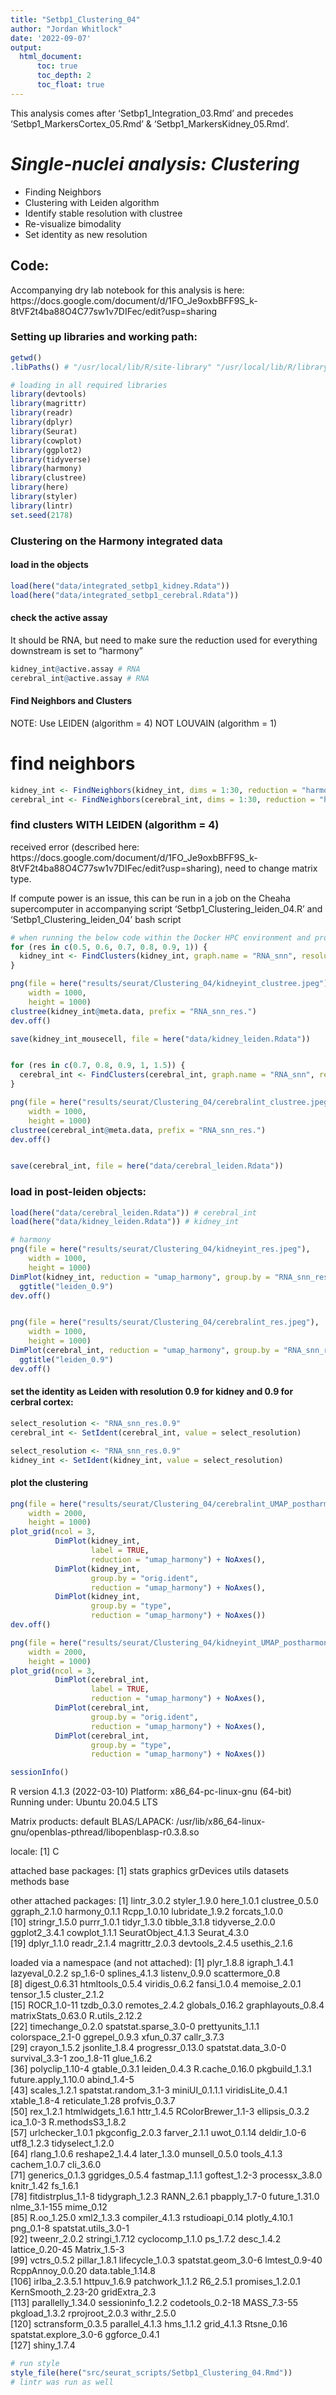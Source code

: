 ```yaml
---
title: "Setbp1_Clustering_04"
author: "Jordan Whitlock"
date: '2022-09-07'
output:     
  html_document:
      toc: true
      toc_depth: 2
      toc_float: true
---
```


This analysis comes after 'Setbp1_Integration_03.Rmd' and precedes 'Setbp1_MarkersCortex_05.Rmd' & 'Setbp1_MarkersKidney_05.Rmd'.

# *Single-nuclei analysis: Clustering*
* Finding Neighbors
* Clustering with Leiden algorithm
* Identify stable resolution with clustree
* Re-visualize bimodality
* Set identity as new resolution

## Code: 

Accompanying dry lab notebook for this analysis is here: https://docs.google.com/document/d/1FO_Je9oxbBFF9S_k-8tVF2t4ba88O4C77sw1v7DIFec/edit?usp=sharing

### Setting up libraries and working path:

```r
getwd()
.libPaths() # "/usr/local/lib/R/site-library" "/usr/local/lib/R/library" "/home/jbarham3/R/x86_64-pc-linux-gnu-library/4.1"
```

```r
# loading in all required libraries
library(devtools)
library(magrittr)
library(readr)
library(dplyr)
library(Seurat)
library(cowplot)
library(ggplot2)
library(tidyverse)
library(harmony)
library(clustree)
library(here)
library(styler)
library(lintr)
set.seed(2178)
```

### Clustering on the Harmony integrated data

#### load in the objects
```r
load(here("data/integrated_setbp1_kidney.Rdata"))
load(here("data/integrated_setbp1_cerebral.Rdata"))
```


#### check the active assay
It should be RNA, but need to make sure the reduction used for everything downstream is set to "harmony"
```r
kidney_int@active.assay # RNA
cerebral_int@active.assay # RNA
```

#### Find Neighbors and Clusters

NOTE: Use LEIDEN (algorithm = 4) NOT LOUVAIN (algorithm = 1)

# find neighbors
```r
kidney_int <- FindNeighbors(kidney_int, dims = 1:30, reduction = "harmony")
cerebral_int <- FindNeighbors(cerebral_int, dims = 1:30, reduction = "harmony")
```

### find clusters WITH LEIDEN (algorithm = 4)
received error (described here: https://docs.google.com/document/d/1FO_Je9oxbBFF9S_k-8tVF2t4ba88O4C77sw1v7DIFec/edit?usp=sharing), need to change matrix type.

If compute power is an issue, this can be run in a job on the Cheaha supercomputer in accompanying script 'Setbp1_Clustering_leiden_04.R' and 'Setbp1_Clustering_leiden_04' bash script
```r
# when running the below code within the Docker HPC environment and prompted about a miniconda install respond No
for (res in c(0.5, 0.6, 0.7, 0.8, 0.9, 1)) {
  kidney_int <- FindClusters(kidney_int, graph.name = "RNA_snn", resolution = res, algorithm = 4, method = "igraph")
}

png(file = here("results/seurat/Clustering_04/kidneyint_clustree.jpeg"),
    width = 1000,
    height = 1000)
clustree(kidney_int@meta.data, prefix = "RNA_snn_res.")
dev.off()

save(kidney_int_mousecell, file = here("data/kidney_leiden.Rdata"))


for (res in c(0.7, 0.8, 0.9, 1, 1.5)) {
  cerebral_int <- FindClusters(cerebral_int, graph.name = "RNA_snn", resolution = res, algorithm = 4, method = "igraph")
}

png(file = here("results/seurat/Clustering_04/cerebralint_clustree.jpeg"),
    width = 1000,
    height = 1000)
clustree(cerebral_int@meta.data, prefix = "RNA_snn_res.")
dev.off()


save(cerebral_int, file = here("data/cerebral_leiden.Rdata"))
```


### load in post-leiden objects:
```r
load(here("data/cerebral_leiden.Rdata")) # cerebral_int
load(here("data/kidney_leiden.Rdata")) # kidney_int
```

```r
# harmony
png(file = here("results/seurat/Clustering_04/kidneyint_res.jpeg"),
    width = 1000,
    height = 1000)
DimPlot(kidney_int, reduction = "umap_harmony", group.by = "RNA_snn_res.0.9") +
  ggtitle("leiden_0.9")
dev.off()


png(file = here("results/seurat/Clustering_04/cerebralint_res.jpeg"),
    width = 1000,
    height = 1000)
DimPlot(cerebral_int, reduction = "umap_harmony", group.by = "RNA_snn_res.0.9") +
  ggtitle("leiden_0.9")
dev.off()
```

#### set the identity as Leiden with resolution 0.9 for kidney and 0.9 for cerbral cortex:
```r
select_resolution <- "RNA_snn_res.0.9"
cerebral_int <- SetIdent(cerebral_int, value = select_resolution)

select_resolution <- "RNA_snn_res.0.9"
kidney_int <- SetIdent(kidney_int, value = select_resolution)
```

#### plot the clustering
```r
png(file = here("results/seurat/Clustering_04/cerebralint_UMAP_postharmony.jpeg"),
    width = 2000,
    height = 1000)
plot_grid(ncol = 3, 
          DimPlot(kidney_int,
                  label = TRUE,
                  reduction = "umap_harmony") + NoAxes(), 
          DimPlot(kidney_int, 
                  group.by = "orig.ident", 
                  reduction = "umap_harmony") + NoAxes(), 
          DimPlot(kidney_int, 
                  group.by = "type", 
                  reduction = "umap_harmony") + NoAxes())
dev.off()

png(file = here("results/seurat/Clustering_04/kidneyint_UMAP_postharmony.jpeg"),
    width = 2000,
    height = 1000)
plot_grid(ncol = 3, 
          DimPlot(cerebral_int, 
                  label = TRUE, 
                  reduction = "umap_harmony") + NoAxes(), 
          DimPlot(cerebral_int, 
                  group.by = "orig.ident", 
                  reduction = "umap_harmony") + NoAxes(), 
          DimPlot(cerebral_int, 
                  group.by = "type", 
                  reduction = "umap_harmony") + NoAxes())
```

```r
sessionInfo()
```
R version 4.1.3 (2022-03-10)
Platform: x86_64-pc-linux-gnu (64-bit)
Running under: Ubuntu 20.04.5 LTS

Matrix products: default
BLAS/LAPACK: /usr/lib/x86_64-linux-gnu/openblas-pthread/libopenblasp-r0.3.8.so

locale:
[1] C

attached base packages:
[1] stats     graphics  grDevices utils     datasets  methods   base     

other attached packages:
 [1] lintr_3.0.2        styler_1.9.0       here_1.0.1         clustree_0.5.0     ggraph_2.1.0       harmony_0.1.1      Rcpp_1.0.10        lubridate_1.9.2    forcats_1.0.0     
[10] stringr_1.5.0      purrr_1.0.1        tidyr_1.3.0        tibble_3.1.8       tidyverse_2.0.0    ggplot2_3.4.1      cowplot_1.1.1      SeuratObject_4.1.3 Seurat_4.3.0      
[19] dplyr_1.1.0        readr_2.1.4        magrittr_2.0.3     devtools_2.4.5     usethis_2.1.6     

loaded via a namespace (and not attached):
  [1] plyr_1.8.8             igraph_1.4.1           lazyeval_0.2.2         sp_1.6-0               splines_4.1.3          listenv_0.9.0          scattermore_0.8       
  [8] digest_0.6.31          htmltools_0.5.4        viridis_0.6.2          fansi_1.0.4            memoise_2.0.1          tensor_1.5             cluster_2.1.2         
 [15] ROCR_1.0-11            tzdb_0.3.0             remotes_2.4.2          globals_0.16.2         graphlayouts_0.8.4     matrixStats_0.63.0     R.utils_2.12.2        
 [22] timechange_0.2.0       spatstat.sparse_3.0-0  prettyunits_1.1.1      colorspace_2.1-0       ggrepel_0.9.3          xfun_0.37              callr_3.7.3           
 [29] crayon_1.5.2           jsonlite_1.8.4         progressr_0.13.0       spatstat.data_3.0-0    survival_3.3-1         zoo_1.8-11             glue_1.6.2            
 [36] polyclip_1.10-4        gtable_0.3.1           leiden_0.4.3           R.cache_0.16.0         pkgbuild_1.3.1         future.apply_1.10.0    abind_1.4-5           
 [43] scales_1.2.1           spatstat.random_3.1-3  miniUI_0.1.1.1         viridisLite_0.4.1      xtable_1.8-4           reticulate_1.28        profvis_0.3.7         
 [50] rex_1.2.1              htmlwidgets_1.6.1      httr_1.4.5             RColorBrewer_1.1-3     ellipsis_0.3.2         ica_1.0-3              R.methodsS3_1.8.2     
 [57] urlchecker_1.0.1       pkgconfig_2.0.3        farver_2.1.1           uwot_0.1.14            deldir_1.0-6           utf8_1.2.3             tidyselect_1.2.0      
 [64] rlang_1.0.6            reshape2_1.4.4         later_1.3.0            munsell_0.5.0          tools_4.1.3            cachem_1.0.7           cli_3.6.0             
 [71] generics_0.1.3         ggridges_0.5.4         fastmap_1.1.1          goftest_1.2-3          processx_3.8.0         knitr_1.42             fs_1.6.1              
 [78] fitdistrplus_1.1-8     tidygraph_1.2.3        RANN_2.6.1             pbapply_1.7-0          future_1.31.0          nlme_3.1-155           mime_0.12             
 [85] R.oo_1.25.0            xml2_1.3.3             compiler_4.1.3         rstudioapi_0.14        plotly_4.10.1          png_0.1-8              spatstat.utils_3.0-1  
 [92] tweenr_2.0.2           stringi_1.7.12         cyclocomp_1.1.0        ps_1.7.2               desc_1.4.2             lattice_0.20-45        Matrix_1.5-3          
 [99] vctrs_0.5.2            pillar_1.8.1           lifecycle_1.0.3        spatstat.geom_3.0-6    lmtest_0.9-40          RcppAnnoy_0.0.20       data.table_1.14.8     
[106] irlba_2.3.5.1          httpuv_1.6.9           patchwork_1.1.2        R6_2.5.1               promises_1.2.0.1       KernSmooth_2.23-20     gridExtra_2.3         
[113] parallelly_1.34.0      sessioninfo_1.2.2      codetools_0.2-18       MASS_7.3-55            pkgload_1.3.2          rprojroot_2.0.3        withr_2.5.0           
[120] sctransform_0.3.5      parallel_4.1.3         hms_1.1.2              grid_4.1.3             Rtsne_0.16             spatstat.explore_3.0-6 ggforce_0.4.1         
[127] shiny_1.7.4           

```r
# run style
style_file(here("src/seurat_scripts/Setbp1_Clustering_04.Rmd"))
# lintr was run as well
```

